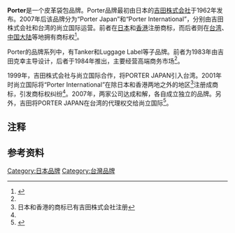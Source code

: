 '''Porter'''是一个皮革袋包品牌。Porter品牌最初由日本的[[吉田株式会社|吉田株式会社]]于1962年发布。2007年后该品牌分为“Porter Japan”和“Porter International”，分别由吉田株式会社和台湾的尚立国际运营。前者在[[日本|日本]]和[[香港|香港]]注册商标，而后者则在[[台湾|台湾]]、[[中国大陆|中国大陆]]等地拥有商标权<ref name="hk01">{{cite web |title=【吉田包專題】細說PORTER JAPAN與INTERNATIONAL的恩恩怨怨 |url=https://www.hk01.com/%E4%B8%80%E7%89%A9/256353/%E5%90%89%E7%94%B0%E5%8C%85%E5%B0%88%E9%A1%8C-%E7%B4%B0%E8%AA%AAporter-japan%E8%88%87international%E7%9A%84%E6%81%A9%E6%81%A9%E6%80%A8%E6%80%A8 |website=香港01 |accessdate=2021-10-23 |language=zh-HK |date=2018-11-07 |archive-date=2021-10-05 |archive-url=https://web.archive.org/web/20211005144738/https://www.hk01.com/%E4%B8%80%E7%89%A9/256353/%E5%90%89%E7%94%B0%E5%8C%85%E5%B0%88%E9%A1%8C-%E7%B4%B0%E8%AA%AAporter-japan%E8%88%87international%E7%9A%84%E6%81%A9%E6%81%A9%E6%80%A8%E6%80%A8 }}</ref>。

Porter的品牌系列中，有Tanker和Luggage Label等子品牌。前者为1983年由吉田克幸主导设计，后者于1984年推出，主要经营高端商务市场<ref name="hk01" />。

1999年，吉田株式会社与尚立国际合作，将PORTER JAPAN引入台湾。2001年时尚立国际将“Porter International”在除日本和香港两地之外的地区<ref group="note">日本和香港的商标已有吉田株式会社注册</ref>注册成商标，引发商标权纠纷<ref name="hk01" />。2007年，两家公司达成和解，各自成立独立的品牌。另外，吉田将PORTER JAPAN在台湾的代理权交给尚立国际<ref name="cheers">{{cite web |author1=陳怡伶 |title=人生3轉，勇闖品牌路 |url=https://www.cheers.com.tw/article/article.action?id=5030282&page=3 |website=cheers.com.tw |accessdate=2021-10-23}}</ref>。

== 注释 ==
{{reflist|group=note}}

== 参考资料 ==
{{reflist}}

[[Category:日本品牌|Category:日本品牌]]
[[Category:台灣品牌|Category:台灣品牌]]
